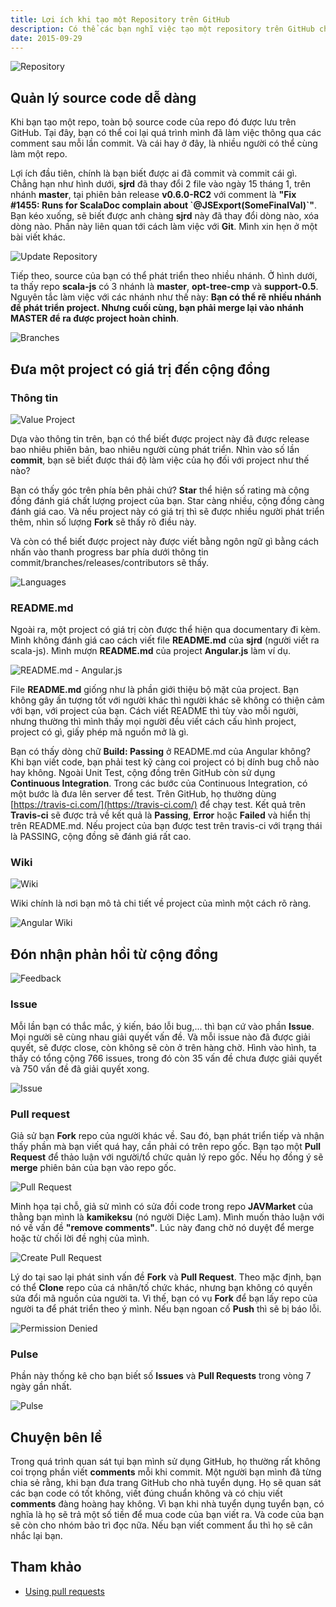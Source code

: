 ```yaml
---
title: Lợi ích khi tạo một Repository trên GitHub
description: Có thể các bạn nghĩ việc tạo một repository trên GitHub chỉ để lưu trữ source code. Bài viết này, mình mong muốn các bạn biết thêm về lợi ích của việc tạo repository trên GitHub.
date: 2015-09-29
---
```


![Repository](/assets/tutorials/loi-ich-khi-tao-mot-repository-tren-github//repo.png)

## Quản lý source code dễ dàng

Khi bạn tạo một repo, toàn bộ source code của repo đó được lưu trên GitHub. Tại đây, bạn có thể coi lại quá trình mình đã làm việc thông qua các comment sau mỗi lần commit. Và cái hay ở đây, là nhiều người có thể cùng làm một repo.

Lợi ích đầu tiên, chính là bạn biết được ai đã commit và commit cái gì. Chẳng hạn như hình dưới, **sjrd** đã thay đổi 2 file vào ngày 15 tháng 1, trên nhánh **master**, tại phiên bản release **v0.6.0-RC2** với comment là **"Fix #1455: Runs for ScalaDoc complain about \`@JSExport(SomeFinalVal)\`"**. Bạn kéo xuống, sẽ biết được anh chàng **sjrd** này đã thay đổi dòng nào, xóa dòng nào. Phần này liên quan tới cách làm việc với **Git**. Mình xin hẹn ở một bài viết khác.

![Update Repository](/assets/tutorials/loi-ich-khi-tao-mot-repository-tren-github//update-repo.png)

Tiếp theo, source của bạn có thể phát triển theo nhiều nhánh. Ở hình dưới, ta thấy repo **scala-js** có 3 nhánh là **master**, **opt-tree-cmp** và **support-0.5**. Nguyên tắc làm việc với các nhánh như thế này: **Bạn có thể rẽ nhiều nhánh để phát triển project. Nhưng cuối cùng, bạn phải merge lại vào nhánh MASTER để ra được project hoàn chỉnh**.

![Branches](/assets/tutorials/loi-ich-khi-tao-mot-repository-tren-github//branches.png)

## Đưa một project có giá trị đến cộng đồng

### Thông tin

![Value Project](/assets/tutorials/loi-ich-khi-tao-mot-repository-tren-github//value-project.png)

Dựa vào thông tin trên, bạn có thể biết được project này đã được release bao nhiêu phiên bản, bao nhiêu người cùng phát triển. Nhìn vào số lần **commit**, bạn sẽ biết được thái độ làm việc của họ đối với project như thế nào?

Bạn có thấy góc trên phía bên phải chứ? **Star** thể hiện số rating mà cộng đồng đánh giá chất lượng project của bạn. Star càng nhiều, cộng đồng càng đánh giá cao. Và nếu project này có giá trị thì sẽ được nhiều người phát triển thêm, nhìn số lượng **Fork** sẽ thấy rõ điều này.

Và còn có thể biết được project này được viết bằng ngôn ngữ gì bằng cách nhấn vào thanh progress bar phía dưới thông tin commit/branches/releases/contributors sẽ thấy.

![Languages](/assets/tutorials/loi-ich-khi-tao-mot-repository-tren-github//languages.png)

### README.md

Ngoài ra, một project có giá trị còn được thể hiện qua documentary đi kèm. Mình không đánh giá cao cách viết file **README.md** của **sjrd** (người viết ra scala-js). Mình mượn **README.md** của project **Angular.js** làm ví dụ.

![README.md - Angular.js](/assets/tutorials/loi-ich-khi-tao-mot-repository-tren-github//readme-angular.png)

File **README.md** giống như là phần giới thiệu bộ mặt của project. Bạn không gây ấn tượng tốt với người khác thì người khác sẽ không có thiện cảm với bạn, với project của bạn. Cách viết README thì tùy vào mỗi người, nhưng thường thì mình thấy mọi người đều viết cách cấu hình project, project có gì, giấy phép mã nguồn mở là gì.

Bạn có thấy dòng chữ **Build: Passing** ở README.md của Angular không? Khi bạn viết code, bạn phải test kỹ càng coi project có bị dính bug chỗ nào hay không. Ngoài Unit Test, cộng đồng trên GitHub còn sử dụng **Continuous Integration**. Trong các bước của Continuous Integration, có một bước là đưa lên server để test. Trên GitHub, họ thường dùng [https://travis-ci.com/](https://travis-ci.com/) để chạy test. Kết quả trên **Travis-ci** sẽ được trả về kết quả là **Passing**, **Error** hoặc **Failed** và hiển thị trên README.md. Nếu project của bạn được test trên travis-ci với trạng thái là PASSING, cộng đồng sẽ đánh giá rất cao.

### Wiki

![Wiki](/assets/tutorials/loi-ich-khi-tao-mot-repository-tren-github//wiki.png)

Wiki chính là nơi bạn mô tả chi tiết về project của mình một cách rõ ràng.

![Angular Wiki](/assets/tutorials/loi-ich-khi-tao-mot-repository-tren-github//angular-wiki.png)

## Đón nhận phản hồi từ cộng đồng

![Feedback](/assets/tutorials/loi-ich-khi-tao-mot-repository-tren-github//feedback.png)

### Issue

Mỗi lần bạn có thắc mắc, ý kiến, báo lỗi bug,... thì bạn cứ vào phần **Issue**. Mọi người sẽ cùng nhau giải quyết vấn đề. Và mỗi issue nào đã được giải quyết, sẽ được close, còn không sẽ còn ở trên hàng chờ. Hình vào hình, ta thấy có tổng cộng 766 issues, trong đó còn 35 vấn đề chưa được giải quyết và 750 vấn đề đã giải quyết xong.

![Issue](/assets/tutorials/loi-ich-khi-tao-mot-repository-tren-github//issue.png)

### Pull request

Giả sử bạn **Fork** repo của người khác về. Sau đó, bạn phát triển tiếp và nhận thấy phần mà bạn viết quá hay, cần phải có trên repo gốc. Bạn tạo một **Pull Request** để thảo luận với người/tổ chức quản lý repo gốc. Nếu họ đồng ý sẽ **merge** phiên bản của bạn vào repo gốc.

![Pull Request](/assets/tutorials/loi-ich-khi-tao-mot-repository-tren-github//pull-request.png)

Minh họa tại chỗ, giả sử mình có sửa đồi code trong repo **JAVMarket** của thằng bạn mình là **kamikeksu** (nó người Diệc Lam). Mình muốn thảo luận với nó về vấn đề **"remove comments"**. Lúc này đang chờ nó duyệt để merge hoặc từ chối lời đề nghị của mình.

![Create Pull Request](/assets/tutorials/loi-ich-khi-tao-mot-repository-tren-github//create-pull-request.png)

Lý do tại sao lại phát sinh vấn đề **Fork** và **Pull Request**. Theo mặc định, bạn có thể **Clone** repo của cá nhân/tố chức khác, nhưng bạn không có quyền sửa đổi mã nguồn của người ta. Vì thế, bạn có vụ **Fork** để bạn lấy repo của người ta để phát triển theo ý mình. Nếu bạn ngoan cố **Push** thì sẽ bị báo lỗi.

![Permission Denied](/assets/tutorials/loi-ich-khi-tao-mot-repository-tren-github//permission-denied.png)

### Pulse

Phần này thống kê cho bạn biết số **Issues** và **Pull Requests** trong vòng 7 ngày gần nhất.

![Pulse](/assets/tutorials/loi-ich-khi-tao-mot-repository-tren-github//pulse.png)

## Chuyện bên lề

Trong quá trình quan sát tụi bạn mình sử dụng GitHub, họ thường rất không coi trọng phần viết **comments** mỗi khi commit. Một người bạn mình đã từng chia sẻ rằng, khi bạn đưa trang GitHub cho nhà tuyển dụng. Họ sẽ quan sát các bạn code có tốt không, viết đúng chuẩn không và có chịu viết **comments** đàng hoàng hay không. Vì bạn khi nhà tuyển dụng tuyển bạn, có nghĩa là họ sẽ trả một số tiền để mua code của bạn viết ra. Và code của bạn sẽ còn cho nhóm bảo trì đọc nữa. Nếu bạn viết comment ẩu thì họ sẽ cân nhắc lại bạn.

## Tham khảo

- [Using pull requests](https://help.github.com/articles/using-pull-requests/)
